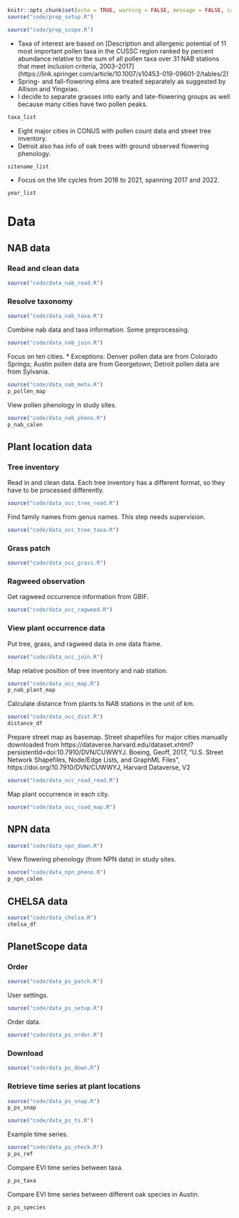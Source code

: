 
```r
knitr::opts_chunk$set(echo = TRUE, warning = FALSE, message = FALSE, cache = TRUE)
source("code/prep_setup.R")
```

```r
source("code/prep_scope.R")
```

* Taxa of interest are based on [Description and allergenic potential of 11 most important pollen taxa in the CUSSC region ranked by percent abundance relative to the sum of all pollen taxa over 31 NAB stations that meet inclusion criteria, 2003–2017] (https://link.springer.com/article/10.1007/s10453-019-09601-2/tables/2)
* Spring- and fall-flowering elms are treated separately as suggested by Allison and Yingxiao.
* I decide to separate grasses into early and late-flowering groups as well because many cities have two pollen peaks.
```r
taxa_list
```

* Eight major cities in CONUS with pollen count data and street tree inventory.
* Detroit also has info of oak trees with ground observed flowering phenology.
```r
sitename_list
```

* Focus on the life cycles from 2018 to 2021, spanning 2017 and 2022.
```r
year_list
```

# Data
## NAB data
### Read and clean data
```r
source("code/data_nab_read.R")
```

### Resolve taxonomy
```r
source("code/data_nab_taxa.R")
```

Combine nab data and taxa information. Some preprocessing.
```r
source("code/data_nab_join.R")
```

Focus on ten cities.
* Exceptions: Denver pollen data are from Colorado Springs; Austin pollen data are from Georgetown; Detroit pollen data are from Sylvania.
```r
source("code/data_nab_meta.R")
p_pollen_map
```

View pollen phenology in study sites.
```r
source("code/data_nab_pheno.R")
p_nab_calen
```

## Plant location data
### Tree inventory
Read in and clean data. Each tree inventory has a different format, so they have to be processed differently.
```r
source("code/data_occ_tree_read.R")
```

Find family names from genus names. This step needs supervision.
```r
source("code/data_occ_tree_taxa.R")
```

### Grass patch
```r
source("code/data_occ_grass.R")
```

### Ragweed observation
Get ragweed occurrence information from GBIF.
```r
source("code/data_occ_ragweed.R")
```

### View plant occurrence data

Put tree, grass, and ragweed data in one data frame.
```r
source("code/data_occ_join.R")
```

Map relative position of tree inventory and nab station.
```r
source("code/data_occ_map.R")
p_nab_plant_map
```

Calculate distance from plants to NAB stations in the unit of km.
```r
source("code/data_occ_dist.R")
distance_df
```

Prepare street map as basemap. Street shapefiles for major cities manually downloaded from https://dataverse.harvard.edu/dataset.xhtml?persistentId=doi:10.7910/DVN/CUWWYJ.
Boeing, Geoff, 2017, "U.S. Street Network Shapefiles, Node/Edge Lists, and GraphML Files", https://doi.org/10.7910/DVN/CUWWYJ, Harvard Dataverse, V2
```r
source("code/data_occ_road_read.R")
```

Map plant occurrence in each city.
```r
source("code/data_occ_road_map.R")
```

## NPN data
```r
source("code/data_npn_down.R")
```

View flowering phenology (from NPN data) in study sites.
```r
source("code/data_npn_pheno.R")
p_npn_calen
```

## CHELSA data
```r
source("code/data_chelsa.R")
chelsa_df
```

## PlanetScope data
### Order

```r
source("code/data_ps_patch.R")
```

User settings.
```r
source("code/data_ps_setup.R")
```

Order data.
```r
source("code/data_ps_order.R")
```

### Download
```r
source("code/data_ps_down.R")
```

### Retrieve time series at plant locations
```r
source("code/data_ps_snap.R")
p_ps_snap
```

```r
source("code/data_ps_ts.R")
```

Example time series.
```r
source("code/data_ps_check.R")
p_ps_ref
```

Compare EVI time series between taxa.
```r
p_ps_taxa
```

Compare EVI time series between different oak species in Austin.
```r
p_ps_species
```
